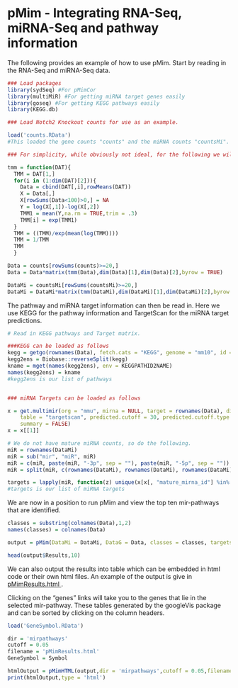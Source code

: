 pMim - Integrating RNA-Seq, miRNA-Seq and pathway information
========================================================

The following provides an example of how to use pMim. Start by reading in the RNA-Seq and miRNA-Seq data.

```r
### Load packages
library(sydSeq) #For pMimCor
library(multiMiR) #For getting miRNA target genes easily
library(goseq) #For getting KEGG pathways easily
library(KEGG.db)

### Load Notch2 Knockout counts for use as an example.

load('counts.RData')
#This loaded the gene counts "counts" and the miRNA counts "countsMi".

### For simplicity, while obviously not ideal, for the following we will work with TMM normalized data. We will also restrict to genes with average count over 20.

tmm = function(DAT){
  TMM = DAT[1,]
  for(i in (1:dim(DAT)[2])){
    Data = cbind(DAT[,i],rowMeans(DAT))
    X = Data[,]
    X[rowSums(Data<100)>0,] = NA
    Y = log(X[,1])-log(X[,2])
    TMM1 = mean(Y,na.rm = TRUE,trim = .3)
    TMM[i] = exp(TMM1)
  }
  TMM = ((TMM)/exp(mean(log(TMM))))
  TMM = 1/TMM
  TMM
  }

Data = counts[rowSums(counts)>=20,]
Data = Data*matrix(tmm(Data),dim(Data)[1],dim(Data)[2],byrow = TRUE)

DataMi = countsMi[rowSums(countsMi)>=20,]
DataMi = DataMi*matrix(tmm(DataMi),dim(DataMi)[1],dim(DataMi)[2],byrow = TRUE)

```


The pathway and miRNA target information can then be read in. Here we use KEGG for the pathway information and TargetScan for the miRNA target predictions.


```r
# Read in KEGG pathways and Target matrix.

###KEGG can be loaded as follows
kegg = getgo(rownames(Data), fetch.cats = "KEGG", genome = "mm10", id = "ensGene")
kegg2ens = Biobase::reverseSplit(kegg)
kname = mget(names(kegg2ens), env = KEGGPATHID2NAME)
names(kegg2ens) = kname
#kegg2ens is our list of pathways


### miRNA Targets can be loaded as follows

x = get.multimir(org = "mmu", mirna = NULL, target = rownames(Data), disease.drug = NULL, 
    table = "targetscan", predicted.cutoff = 30, predicted.cutoff.type = "p", 
    summary = FALSE)
x = x[[1]]

# We do not have mature miRNA counts, so do the following.
miR = rownames(DataMi)
miR = sub("mir", "miR", miR)
miR = c(miR, paste(miR, "-3p", sep = ""), paste(miR, "-5p", sep = ""))
miR = split(miR, c(rownames(DataMi), rownames(DataMi), rownames(DataMi)))

targets = lapply(miR, function(z) unique(x[x[, "mature_mirna_id"] %in% z, "target_ensembl"]))
#targets is our list of miRNA targets

```

We are now in a position to run pMim and view the top ten mir-pathways that are identified.

```r
classes = substring(colnames(Data),1,2)
names(classes) = colnames(Data)

output = pMim(DataMi = DataMi, DataG = Data, classes = classes, targets = targets, pathways = kegg2ens)

head(output$Results,10)

```

We can also output the results into table which can be embedded in html code or their own html files.
An example of the output is give in <a href="pMimResults.html" target="_blank"> pMimResults.html </a>.

Clicking on the "genes" links will take you to the genes that lie in the selected mir-pathway. These tables generated by the googleVis package and can be sorted by clicking on the column headers. 


```r
load('GeneSymbol.RData')

dir = 'mirpathways'
cutoff = 0.05
filename = 'pMimResults.html'
GeneSymbol = Symbol

htmlOutput = pMimHTML(output,dir = 'mirpathways',cutoff = 0.05,filename = 'pMimResults.html',GeneSymbol = Symbol,outputHTML=TRUE)
print(htmlOutput,type = 'html') 



```

